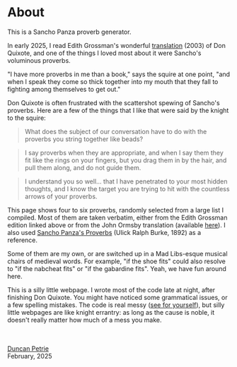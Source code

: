 # About

This is a Sancho Panza proverb generator.

In early 2025, I read Edith Grossman's wonderful [translation](https://www.theguardian.com/books/2004/jan/25/classics.miguelcervantes) (2003) of Don Quixote, and one of the things I loved most about it were Sancho's voluminous proverbs.

"I have more proverbs in me than a book," says the squire at one point, "and when I speak they come so thick together into my mouth that they fall to fighting among themselves to get out."

Don Quixote is often frustrated with the scattershot spewing of Sancho's proverbs. Here are a few of the things that I like that were said by the knight to the squire:

> What does the subject of our conversation have to do with the proverbs you string together like beads?

> I say proverbs when they are appropriate, and when I say them they fit like the rings on your fingers, but you drag them in by the hair, and pull them along, and do not guide them.

> I understand you so well... that I have penetrated to your most hidden thoughts, and I know the target you are trying to hit with the countless arrows of your proverbs.

This page shows four to six proverbs, randomly selected from a large list I compiled. Most of them are taken verbatim, either from the Edith Grossman edition linked above or from the John Ormsby translation (available [here](https://www.gutenberg.org/cache/epub/996/pg996-images.html)). I also used [Sancho Panza's Proverbs](https://archive.org/details/sanchopanzasprov00cerv/page/n25/mode/2up) (Ulick Ralph Burke, 1892) as a reference.

Some of them are my own, or are switched up in a Mad Libs-esque musical chairs of medieval words. For example, "if the shoe fits" could also resolve to "if the nabcheat fits" or "if the gabardine fits". Yeah, we have fun around here.

This is a silly little webpage. I wrote most of the code late at night, after finishing Don Quixote. You might have noticed some grammatical issues, or a few spelling mistakes. The code is real messy ([see for yourself](https://github.com/probablyduncan/sancho-sim)), but silly little webpages are like knight errantry: as long as the cause is noble, it doesn't really matter how much of a mess you make.

\
\
[Duncan Petrie](https://duncanpetrie.com)\
February, 2025